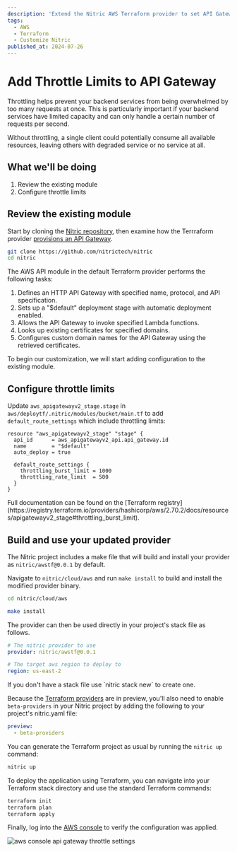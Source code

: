 ```yaml
---
description: 'Extend the Nitric AWS Terraform provider to set API Gateway throttling limits'
tags:
  - AWS
  - Terraform
  - Customize Nitric
published_at: 2024-07-26
---
```


# Add Throttle Limits to API Gateway

Throttling helps prevent your backend services from being overwhelmed by too many requests at once. This is particularly important if your backend services have limited capacity and can only handle a certain number of requests per second.

Without throttling, a single client could potentially consume all available resources, leaving others with degraded service or no service at all.

## What we'll be doing

1. Review the existing module
2. Configure throttle limits

## Review the existing module

Start by cloning the [Nitric repository](https://github.com/nitrictech/nitric), then examine how the Terrraform provider [provisions an API Gateway](https://github.com/nitrictech/nitric/tree/main/cloud/aws/deploytf/.nitric/modules/api).

```bash
git clone https://github.com/nitrictech/nitric
cd nitric
```

The AWS API module in the default Terraform provider performs the following tasks:

1. Defines an HTTP API Gateway with specified name, protocol, and API specification.
2. Sets up a "$default" deployment stage with automatic deployment enabled.
3. Allows the API Gateway to invoke specified Lambda functions.
4. Looks up existing certificates for specified domains.
5. Configures custom domain names for the API Gateway using the retrieved certificates.

To begin our customization, we will start adding configuration to the existing module.

## Configure throttle limits

Update `aws_apigatewayv2_stage.stage` in `aws/deploytf/.nitric/modules/bucket/main.tf` to add `default_route_settings` which include throttling limits:

```hcl title:aws/deploytf/.nitric/modules/bucket/main.tf
resource "aws_apigatewayv2_stage" "stage" {
  api_id      = aws_apigatewayv2_api.api_gateway.id
  name        = "$default"
  auto_deploy = true

  default_route_settings {
    throttling_burst_limit = 1000
    throttling_rate_limit  = 500
  }
}
```

<Note>
  Full documentation can be found on the [Terraform
  registry](https://registry.terraform.io/providers/hashicorp/aws/2.70.2/docs/resources/apigatewayv2_stage#throttling_burst_limit).
</Note>

## Build and use your updated provider

The Nitric project includes a make file that will build and install your provider as `nitric/awstf@0.0.1` by default.

Navigate to `nitric/cloud/aws` and run `make install` to build and install the modified provider binary.

```bash
cd nitric/cloud/aws

make install
```

The provider can then be used directly in your project's stack file as follows.

```yaml
# The nitric provider to use
provider: nitric/awstf@0.0.1

# The target aws region to deploy to
region: us-east-2
```

<Note>
  If you don't have a stack file use `nitric stack new` to create one.
</Note>

Because the [Terraform providers](/providers/terraform) are in preview, you'll also need to enable `beta-providers` in your Nitric project by adding the following to your project's nitric.yaml file:

```yaml title:nitric.yaml
preview:
  - beta-providers
```

You can generate the Terraform project as usual by running the `nitric up` command:

```bash
nitric up
```

To deploy the application using Terraform, you can navigate into your Terraform stack directory and use the standard Terraform commands:

```bash
terraform init
terraform plan
terraform apply
```

Finally, log into the [AWS console](https://us-east-1.console.aws.amazon.com/apigateway/main/apis?region=us-east-2) to verify the configuration was applied.

<img
  src="/docs/images/guides/api-gateway-throttle/throttle.png"
  className="rounded"
  alt="aws console api gateway throttle settings"
/>
